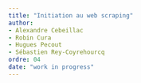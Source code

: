 ```yaml
---
title: "Initiation au web scraping"
author: 
- Alexandre Cebeillac
- Robin Cura
- Hugues Pecout
- Sébastien Rey-Coyrehourcq
ordre: 04
date: "work in progress"
---
```

